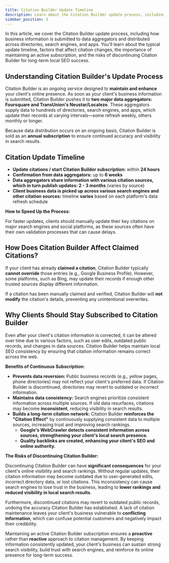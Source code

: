 ```yaml
---
title: Citation Builder Update Timeline
description: Learn about the Citation Builder update process, including how business information is submitted to data aggregators and distributed across directories, search engines, and apps.
sidebar_position: 3
---
```


In this article, we cover the Citation Builder update process, including how business information is submitted to data aggregators and distributed across directories, search engines, and apps. You'll learn about the typical update timeline, factors that affect citation changes, the importance of maintaining an active subscription, and the risks of discontinuing Citation Builder for long-term local SEO success.

## Understanding Citation Builder's Update Process

Citation Builder is an ongoing service designed to **maintain and enhance** your client's online presence. As soon as your client's business information is submitted, Citation Builder pushes it to **two major data aggregators: Foursquare and TransUnion's Neustar/Localeze**. These aggregators supply data to hundreds of directories, search engines, and apps, which update their records at varying intervals—some refresh weekly, others monthly or longer.

Because data distribution occurs on an ongoing basis, Citation Builder is sold as an **annual subscription** to ensure continued accuracy and visibility in search results.

## Citation Update Timeline

- **Update citations / start Citation Builder subscription:** within **24 hours**
- **Confirmation from data aggregators:** up to **6 weeks**
- **Data aggregators share information with various citation sources, which in turn publish updates: 2 - 3 months** (varies by source)
- **Client business data is picked up across various search engines and other citation sources:** timeline **varies** based on each platform's data refresh schedule

**How to Speed Up the Process:**

For faster updates, clients should manually update their key citations on major search engines and social platforms, as these sources often have their own validation processes that can cause delays.

## How Does Citation Builder Affect Claimed Citations?

If your client has already **claimed a citation**, Citation Builder typically **cannot override** those entries (e.g., Google Business Profile). However, some platforms, such as Bing, may update their records if enough other trusted sources display different information.

If a citation has been manually claimed and verified, Citation Builder will **not modify** the citation's details, preventing any unintentional overwrites.

## Why Clients Should Stay Subscribed to Citation Builder

Even after your client's citation information is corrected, it can be altered over time due to various factors, such as user edits, outdated public records, and changes in data sources. Citation Builder helps maintain local SEO consistency by ensuring that citation information remains correct across the web.

**Benefits of Continuous Subscription:**

- **Prevents data reversion:** Public business records (e.g., yellow pages, phone directories) may not reflect your client's preferred data. If Citation Builder is discontinued, directories may revert to outdated or incorrect information.
- **Maintains data consistency:** Search engines prioritize consistent information across multiple sources. If old data resurfaces, citations may become **inconsistent**, reducing visibility in search results.
- **Builds a long-term citation network:** Citation Builder **reinforces the "Citation Effect"** by continuously supplying consistent data to multiple sources, increasing trust and improving search rankings.
  - **Google's WebCrawler detects consistent information across sources, strengthening your client's local search presence.**
  - **Quality backlinks are created, enhancing your client's SEO and online authority.**

**The Risks of Discontinuing Citation Builder:**

Discontinuing Citation Builder can have **significant consequences** for your client's online visibility and search rankings. Without regular updates, their citation information may become outdated due to user-generated edits, incorrect directory data, or lost citations. This inconsistency can cause search engines to lose trust in the business, leading to **lower rankings and reduced visibility in local search results**.

Furthermore, discontinued citations may revert to outdated public records, undoing the accuracy Citation Builder has established. A lack of citation maintenance leaves your client's business vulnerable to **conflicting information**, which can confuse potential customers and negatively impact their credibility.

Maintaining an active Citation Builder subscription ensures a **proactive** rather than **reactive** approach to citation management. By keeping information consistently updated, your client's business can sustain strong search visibility, build trust with search engines, and reinforce its online presence for long-term success.